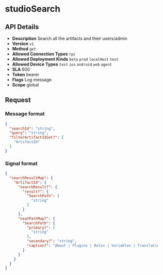 # studioSearch

## API Details

- **Description** Search all the artifacts and their users/admin
- **Version** `v1`
- **Method** `get`
- **Allowed Connection Types** `rpc` 
- **Allowed Deployment Kinds** `beta` `prod` `localHost` `test` 
- **Allowed Device Types** `test` `ios` `android` `web` `agent` 
- **SLA** 600
- **Token** bearer
- **Flags** Log message
- **Scope** global


## Request

### Message format

```json
{
  "searchId": "string",
  "query": "string",
  "filterArtifactIdSet?": [
    "ArtifactId"
  ]
}
```

### Signal format

```json
{
  "searchResultMap": {
    "ArtifactId": {
      "searchResult?": {
        "result?": {
          "SearchPath": [
            "string"
          ]
        }
      },
      "neatPathMap?": {
        "SearchPath": {
          "primary?": [
            "string"
          ],
          "secondary?": "string",
          "caption?": "About | Plugins | Roles | Variables | Translations | Forms | Reports | Spreadsheets | Actions | Groups | Deeplinks | DriveSheets | Deploy | Automation | Admins | Users | Followers | Details | API | Resources | Store"
        }
      }
    }
  }
}
```

